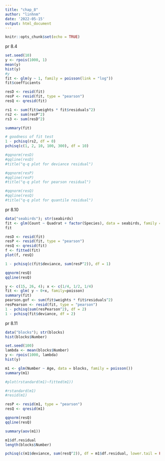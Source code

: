 ```yaml
---
title: "chap_8"
author: "linhnm"
date: '2022-05-15'
output: html_document
---
```


```r
knitr::opts_chunk$set(echo = TRUE)
```

pr 8.4
```r
set.seed(10)
y <- rpois(1000, 1)
mean(y)
hist(y)
#y
fit <- glm(y ~ 1, family = poisson(link = "log"))
fit$coefficients

resD <- resid(fit)
resP <- resid(fit, type = "pearson")
resQ <- qresid(fit)

rs1 <- sum(fit$weights * fit$residuals^2)
rs2 <- sum(resP^2)
rs3 <- sum(resD^2)

summary(fit)

# goodness of fit test
1 - pchisq(rs2, df = 0)
pchisq(c(1, 2, 10, 100, 300), df = 10)

#qqnorm(resD)
#qqline(resD)
#title("q-q plot for deviance residual")

#qqnorm(resP)
#qqline(resP)
#title("q-q plot for pearson residual")

#qqnorm(resQ)
#qqline(resQ)
#title("q-q plot for quantile residual")

```

pr 8.10
```r
data("seabirds"); str(seabirds)
fit <- glm(Count ~ Quadrat + factor(Species), data = seabirds, family = poisson(link = "log"))
fit

resD <- resid(fit)
resP <- resid(fit, type = "pearson")
resQ <- qresid(fit)
f <- fitted(fit)
plot(f, resQ)

1 - pchisq(c(fit$deviance, sum(resP^2)), df = 1)

qqnorm(resQ)
qqline(resQ)
```

```r
y <- c(15, 26, 4); x <- c(1/4, 1/2, 1/4)
fit <- glm( y ~ 0+x, family=poisson)
summary(fit)
pearson.gof <- sum(fit$weights * fit$residuals^2)
resPearson <- resid(fit, type = "pearson")
1 - pchisq(sum(resPearson^2), df = 2)
1 - pchisq(fit$deviance, df = 2)
```

pr 8.11
```r
data("blocks"); str(blocks)
hist(blocks$Number)

set.seed(100)
lambda <- mean(blocks$Number)
y <- rpois(1000, lambda)
hist(y)

m1 <- glm(Number ~ Age, data = blocks, family = poisson())
summary(m1)

#plot(rstandard(m1)~fitted(m1))

#rstandard(m1)
#resid(m1)

resP <- resid(m1, type = "pearson")
resQ <- qresid(m1)

qqnorm(resQ)
qqline(resQ)

summary(aov(m1))

m1$df.residual
length(blocks$Number)

pchisq(c(m1$deviance, sum(resQ^2)), df = m1$df.residual, lower.tail = FALSE)

```

